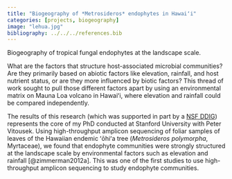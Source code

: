 ```yaml
---
title: "Biogeography of *Metrosideros* endophytes in Hawaiʻi"
categories: [projects, biogeography]
image: "lehua.jpg"
bibliography: ../../../references.bib
---
```


Biogeography of tropical fungal endophytes at the landscape scale. 

What are the factors that structure host-associated microbial communities? Are they primarily based on abiotic factors like elevation, rainfall, and host nutrient status, or are they more influenced by biotic factors? This thread of work sought to pull those different factors apart by using an environmental matrix on Mauna Loa volcano in Hawaiʻi, where elevation and rainfall could be compared independently.  

The results of this research (which was supported in part by a [NSF DDIG](https://www.nsf.gov/awardsearch/showAward?AWD_ID=1010504&HistoricalAwards=false)) represents the core of my PhD conducted at Stanford University with Peter Vitousek. Using high-throughput amplicon sequencing of foliar samples of leaves of the Hawaiian endemic ʻōhiʻa tree (*Metrosideros polymorpha*, Myrtaceae), we found that endophyte communities were strongly structured at the landscape scale by environmental factors such as elevation and rainfall [@zimmerman2012a]. This was one of the first studies to use high-throughput amplicon sequencing to study endophyte communities.
